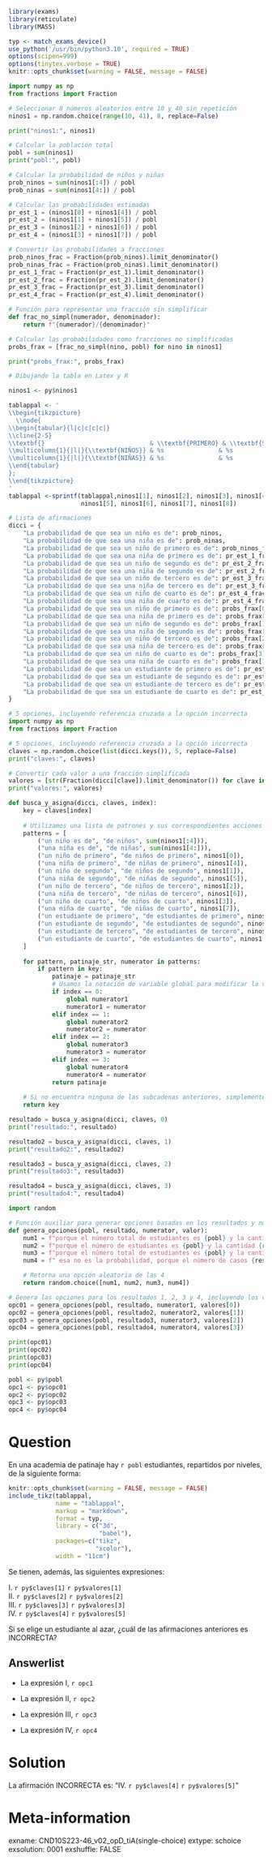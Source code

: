 ```r
library(exams)
library(reticulate)
library(MASS)

typ <- match_exams_device()
use_python('/usr/bin/python3.10', required = TRUE)
options(scipen=999)
options(tinytex.verbose = TRUE)
knitr::opts_chunk$set(warning = FALSE, message = FALSE)
```

```python
import numpy as np
from fractions import Fraction

# Seleccionar 8 números aleatorios entre 10 y 40 sin repetición
ninos1 = np.random.choice(range(10, 41), 8, replace=False)

print("ninos1:", ninos1)

# Calcular la población total
pobl = sum(ninos1)
print("pobl:", pobl)

# Calcular la probabilidad de niños y niñas
prob_ninos = sum(ninos1[:4]) / pobl
prob_ninas = sum(ninos1[4:]) / pobl

# Calcular las probabilidades estimadas
pr_est_1 = (ninos1[0] + ninos1[4]) / pobl
pr_est_2 = (ninos1[1] + ninos1[5]) / pobl
pr_est_3 = (ninos1[2] + ninos1[6]) / pobl
pr_est_4 = (ninos1[3] + ninos1[7]) / pobl

# Convertir las probabilidades a fracciones
prob_ninos_frac = Fraction(prob_ninos).limit_denominator()
prob_ninas_frac = Fraction(prob_ninas).limit_denominator()
pr_est_1_frac = Fraction(pr_est_1).limit_denominator()
pr_est_2_frac = Fraction(pr_est_2).limit_denominator()
pr_est_3_frac = Fraction(pr_est_3).limit_denominator()
pr_est_4_frac = Fraction(pr_est_4).limit_denominator()

# Función para representar una fracción sin simplificar
def frac_no_simpl(numerador, denominador):
    return f"{numerador}/{denominador}"

# Calcular las probabilidades como fracciones no simplificadas
probs_frax = [frac_no_simpl(nino, pobl) for nino in ninos1]

print("probs_frax:", probs_frax)
```


```r
# Dibujando la tabla en Latex y R

ninos1 <- py$ninos1

tablappal <- '
\\begin{tikzpicture}
  \\node{
\\begin{tabular}{l|c|c|c|c|}
\\cline{2-5}
\\textbf{}                             & \\textbf{PRIMERO} & \\textbf{SEGUNDO} & \\textbf{TERCERO} & \\textbf{CUARTO} \\\\ \\hline
\\multicolumn{1}{|l|}{\\textbf{NIÑOS}} & %s               & %s               & %s               & %s              \\\\ \\hline
\\multicolumn{1}{|l|}{\\textbf{NIÑAS}} & %s               & %s               & %s               & %s              \\\\ \\hline
\\end{tabular}
};
\\end{tikzpicture}
'
tablappal <-sprintf(tablappal,ninos1[1], ninos1[2], ninos1[3], ninos1[4],
                    ninos1[5], ninos1[6], ninos1[7], ninos1[8])
```

```python
# Lista de afirmaciones
dicci = {
    "La probabilidad de que sea un niño es de": prob_ninos,
    "La probabilidad de que sea una niña es de": prob_ninas,
    "La probabilidad de que sea un niño de primero es de": prob_ninos_frac,
    "La probabilidad de que sea una niña de primero es de": pr_est_1_frac,
    "La probabilidad de que sea un niño de segundo es de": pr_est_2_frac,
    "La probabilidad de que sea una niña de segundo es de": pr_est_2_frac,
    "La probabilidad de que sea un niño de tercero es de": pr_est_3_frac,
    "La probabilidad de que sea una niña de tercero es de": pr_est_3_frac,
    "La probabilidad de que sea un niño de cuarto es de": pr_est_4_frac,
    "La probabilidad de que sea una niña de cuarto es de": pr_est_4_frac,
    "La probabilidad de que sea un niño de primero es de": probs_frax[0],
    "La probabilidad de que sea una niña de primero es de": probs_frax[4],
    "La probabilidad de que sea un niño de segundo es de": probs_frax[1],
    "La probabilidad de que sea una niña de segundo es de": probs_frax[5],
    "La probabilidad de que sea un niño de tercero es de": probs_frax[2],
    "La probabilidad de que sea una niña de tercero es de": probs_frax[6],
    "La probabilidad de que sea un niño de cuarto es de": probs_frax[3],
    "La probabilidad de que sea una niña de cuarto es de": probs_frax[7],
    "La probabilidad de que sea un estudiante de primero es de": pr_est_1,
    "La probabilidad de que sea un estudiante de segundo es de": pr_est_2,
    "La probabilidad de que sea un estudiante de tercero es de": pr_est_3,
    "La probabilidad de que sea un estudiante de cuarto es de": pr_est_4
}

# 5 opciones, incluyendo referencia cruzada a la opción incorrecta
import numpy as np
from fractions import Fraction

# 5 opciones, incluyendo referencia cruzada a la opción incorrecta
claves = np.random.choice(list(dicci.keys()), 5, replace=False)
print("claves:", claves)

# Convertir cada valor a una fracción simplificada
valores = [str(Fraction(dicci[clave]).limit_denominator()) for clave in claves]
print("valores:", valores)
```

```python
def busca_y_asigna(dicci, claves, index):
    key = claves[index]
    
    # Utilizamos una lista de patrones y sus correspondientes acciones para simplificar el código
    patterns = [
        ("un niño es de", "de niños", sum(ninos1[:4])),
        ("una niña es de", "de niñas", sum(ninos1[4:])),
        ("un niño de primero", "de niños de primero", ninos1[0]),
        ("una niña de primero", "de niñas de primero", ninos1[4]),
        ("un niño de segundo", "de niños de segundo", ninos1[1]),
        ("una niña de segundo", "de niñas de segundo", ninos1[5]),
        ("un niño de tercero", "de niños de tercero", ninos1[2]),
        ("una niña de tercero", "de niñas de tercero", ninos1[6]),
        ("un niño de cuarto", "de niños de cuarto", ninos1[3]),
        ("una niña de cuarto", "de niñas de cuarto", ninos1[7]),
        ("un estudiante de primero", "de estudiantes de primero", ninos1[0] + ninos1[4]),
        ("un estudiante de segundo", "de estudiantes de segundo", ninos1[1] + ninos1[5]),
        ("un estudiante de tercero", "de estudiantes de tercero", ninos1[2] + ninos1[6]),
        ("un estudiante de cuarto", "de estudiantes de cuarto", ninos1[3] + ninos1[7])
    ]
    
    for pattern, patinaje_str, numerator in patterns:
        if pattern in key:
            patinaje = patinaje_str
            # Usamos la notación de variable global para modificar la variable fuera de la función
            if index == 0:
                global numerator1
                numerator1 = numerator
            elif index == 1:
                global numerator2
                numerator2 = numerator
            elif index == 2:
                global numerator3
                numerator3 = numerator
            elif index == 3:
                global numerator4
                numerator4 = numerator
            return patinaje
    
    # Si no encuentra ninguna de las subcadenas anteriores, simplemente asigna el valor original de la clave
    return key

resultado = busca_y_asigna(dicci, claves, 0)
print("resultado:", resultado)

resultado2 = busca_y_asigna(dicci, claves, 1)
print("resultado2:", resultado2)

resultado3 = busca_y_asigna(dicci, claves, 2)
print("resultado3:", resultado3)

resultado4 = busca_y_asigna(dicci, claves, 3)
print("resultado4:", resultado4)
```


```python
import random

# Función auxiliar para generar opciones basadas en los resultados y numeradores
def genera_opciones(pobl, resultado, numerator, valor):
    num1 = f"porque el número total de estudiantes es {pobl} y la cantidad total {resultado} es {numerator}; luego, la probabilidad realmente es {valor}"
    num2 = f"porque el número de estudiantes es {pobl} y la cantidad {resultado} es {numerator}; por tanto, la probabilidad es {valor}"
    num3 = f"porque el número total de estudiantes es {pobl} y la cantidad total {resultado} es {numerator}; luego, la probabilidad realmente es {valor}"
    num4 = f" esa no es la probabilidad, porque el número de casos {resultado} es {numerator}, pero, el número de casos totales sigue siendo {pobl}"

    # Retorna una opción aleatoria de las 4
    return random.choice([num1, num2, num3, num4])

# Genera las opciones para los resultados 1, 2, 3 y 4, incluyendo los valores correspondientes
opc01 = genera_opciones(pobl, resultado, numerator1, valores[0])
opc02 = genera_opciones(pobl, resultado2, numerator2, valores[1])
opc03 = genera_opciones(pobl, resultado3, numerator3, valores[2])
opc04 = genera_opciones(pobl, resultado4, numerator4, valores[3])

print(opc01)
print(opc02)
print(opc03)
print(opc04)
```

```r
pobl <- py$pobl
opc1 <- py$opc01
opc2 <- py$opc02
opc3 <- py$opc03
opc4 <- py$opc04
```

Question
========

En una academia de patinaje hay `r pobl` estudiantes, repartidos por niveles, de la siguiente forma:\

```r
knitr::opts_chunk$set(warning = FALSE, message = FALSE)
include_tikz(tablappal, 
             name = "tablappal", 
             markup = "markdown",
             format = typ, 
             library = c("3d", 
                         "babel"), 
             packages=c("tikz",
                        "xcolor"),
             width = "11cm")
```

Se tienen, además, las siguientes expresiones:

I. `r py$claves[1]` `r py$valores[1]`\
II. `r py$claves[2]` `r py$valores[2]`\
III. `r py$claves[3]` `r py$valores[3]`\
IV. `r py$claves[4]` `r py$valores[5]`\

Si se elige un estudiante al azar, ¿cuál de las afirmaciones anteriores es INCORRECTA?\

Answerlist
----------

- 
La expresión I, `r opc1`

- 
La expresión II, `r opc2`

- 
La expresión III, `r opc3`

- 
La expresión IV, `r opc4`


Solution
========

La afirmación INCORRECTA es: "IV. `r py$claves[4]` `r py$valores[5]`"\


Meta-information
================

exname: CND10S223-46_v02_opD_tiA(single-choice)
extype: schoice
exsolution: 0001
exshuffle: FALSE